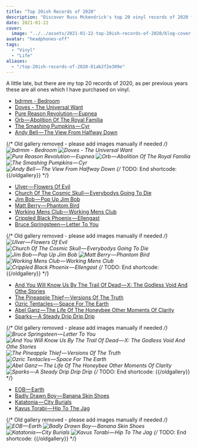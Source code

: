 ```yaml
---
title: "Top 20ish Records of 2020"
description: "Discover Russ Mckendrick's top 20 vinyl records of 2020 featuring a diverse selection of music genres."
date: 2021-01-22
cover:
  image: "../../assets/2021-01-22-top-20ish-records-of-2020/blog-cover-2021-01-22-top-20ish-records-of-2020.png"
avatar: "headphones-off"
tags:
  - "Vinyl"
  - "Life"
aliases:
  - "/top-20ish-records-of-2020-81ab2f2e309e"
---
```


A little late, but there are my top 20 records of 2020, as per previous years these are all ones which I have purchased on vinyl.

- [bdrmm - Bedroom](https://open.spotify.com/album/3Pu648nWwshjvkl96rKxPS)
- [Doves - The Universal Want](https://open.spotify.com/album/0vaOcBL05Ed6bECTM9wTaA)
- [Pure Reason Revolution — Eupnea](https://open.spotify.com/album/1Hzmunb2uRfgrf0lZowr9j)
- [Orb — Abolition Of The Royal Familia](https://open.spotify.com/album/1euwyciwux1oVmj4r1Rf3X?si=8x8oo2V0T1K4IF52pyearw)
- [The Smashing Pumpkins — Cyr](https://open.spotify.com/album/6jyVmM4JOjBSzJqSa4fRaI?si=VlSjZK-QTSGxWRFCihmb2w)
- [Andy Bell — The View From Halfway Down](https://open.spotify.com/album/2Xt22gwrtjMKQQAayKbw4R?si=w3YGtrvVRwugvQaHbhIXQg)

{/* Old gallery removed - please add images manually if needed */}
   <Img src="/assets/2021-01-22-top-20ish-records-of-2020/images/01.png" alt="bdrmm - Bedroom" />
   <Img src="/assets/2021-01-22-top-20ish-records-of-2020/images/02.png" alt="Doves - The Universal Want" />
   <Img src="/assets/2021-01-22-top-20ish-records-of-2020/images/03.png" alt="Pure Reason Revolution — Eupnea" />
   <Img src="/assets/2021-01-22-top-20ish-records-of-2020/images/04.png" alt="Orb — Abolition Of The Royal Familia" />
   <Img src="/assets/2021-01-22-top-20ish-records-of-2020/images/05.png" alt="The Smashing Pumpkins — Cyr" />
   <Img src="/assets/2021-01-22-top-20ish-records-of-2020/images/06.png" alt="Andy Bell — The View From Halfway Down" />
{/* TODO: End shortcode: {{/oldgallery}} */}

- [Ulver — Flowers Of Evil](https://open.spotify.com/album/0VYuTYQPftcTUmq2ehYlzV?si=1CutjzhXTjaVtvYb9StWmw)
- [Church Of The Cosmic Skull — Everybodys Going To Die](https://open.spotify.com/album/7zmXVi04UQH3Ku0slUVeBO?si=voAB0F3uRbuXQyf_b05x0A)
- [Jim Bob — Pop Up Jim Bob](https://open.spotify.com/album/01Fq0Jk1uACkBRxmeCLGYD?si=0hpu5YsARt2LR_xs27wUAw)
- [Matt Berry — Phantom Bird](https://open.spotify.com/album/1LZIZ0kLVAv4DZT2Nq00pI?si=QAIYyoEfQoWt8R33qpxR9w)
- [Working Mens Club — Working Mens Club](https://open.spotify.com/album/4Uzll2pB5SnmC0rulgDHyB?si=9CN44Zu0SIaPMG4kRvAiCw)
- [Crippled Black Phoenix — Ellengast](https://open.spotify.com/album/1cJS5A69PL7RmfkrVn106W?si=3c-XaFc4S1-LFKevmuzfqQ)
- [Bruce Springsteen — Letter To You](https://open.spotify.com/album/5devPxQnSKVF2Ed0CVwQZh?si=VimFvi-nRJGknrBZY0ykwQ)

{/* Old gallery removed - please add images manually if needed */}
   <Img src="/assets/2021-01-22-top-20ish-records-of-2020/images/07.png" alt="Ulver — Flowers Of Evil" />
   <Img src="/assets/2021-01-22-top-20ish-records-of-2020/images/08.png" alt="Church Of The Cosmic Skull — Everybodys Going To Die" />
   <Img src="/assets/2021-01-22-top-20ish-records-of-2020/images/09.png" alt="Jim Bob — Pop Up Jim Bob" />
   <Img src="/assets/2021-01-22-top-20ish-records-of-2020/images/10.png" alt="Matt Berry — Phantom Bird" />
   <Img src="/assets/2021-01-22-top-20ish-records-of-2020/images/11.png" alt="Working Mens Club — Working Mens Club" />
   <Img src="/assets/2021-01-22-top-20ish-records-of-2020/images/12.png" alt="Crippled Black Phoenix — Ellengast" /> 
{/* TODO: End shortcode: {{/oldgallery}} */}

- [And You Will Know Us By The Trail Of Dead — X: The Godless Void And Othe Stories](https://open.spotify.com/album/7bLutxO7uah4zdadduPlsb?si=0WHZad1CSSSheHF9kxGgWA)
- [The Pineapple Thief — Versions Of The Truth](https://open.spotify.com/album/44EwGPQOdVZu8dWJSgLGSm?si=Plpww7V5Qv-SRIxowX2yhQ)
- [Ozric Tentacles — Space For The Earth](https://open.spotify.com/album/2Jtm2jkinaMRN8HIMWMj7D?si=gaWehlgbSVWSC0GRugfBVQ)
- [Abel Ganz — The Life Of The Honeybee Other Moments Of Clarity](https://open.spotify.com/album/7HF9lrQwQSSC8lAboou73W?si=_ww3jWx_RSWMmpfHAvPT0A)
- [Sparks — A Steady Drip Drip Drip](https://open.spotify.com/album/43DZQacT84CN8EYfKcmeSL?si=UttuUWGeRPylGUVNW6jV8A)

{/* Old gallery removed - please add images manually if needed */}
   <Img src="/assets/2021-01-22-top-20ish-records-of-2020/images/13.png" alt="Bruce Springsteen — Letter To You" />
   <Img src="/assets/2021-01-22-top-20ish-records-of-2020/images/14.png" alt="And You Will Know Us By The Trail Of Dead — X: The Godless Void And Othe Stories" />
   <Img src="/assets/2021-01-22-top-20ish-records-of-2020/images/15.png" alt="The Pineapple Thief — Versions Of The Truth" />
   <Img src="/assets/2021-01-22-top-20ish-records-of-2020/images/16.png" alt="Ozric Tentacles — Space For The Earth" />
   <Img src="/assets/2021-01-22-top-20ish-records-of-2020/images/17.png" alt="Abel Ganz — The Life Of The Honeybee Other Moments Of Clarity" />
   <Img src="/assets/2021-01-22-top-20ish-records-of-2020/images/18.png" alt="Sparks — A Steady Drip Drip Drip" />
{/* TODO: End shortcode: {{/oldgallery}} */}


- [EOB — Earth](https://open.spotify.com/album/01oZaEB5otlVEliljooL82?si=_-XXiP23S3i2rWog5aWkcQ)
- [Badly Drawn Boy — Banana Skin Shoes](https://open.spotify.com/album/1cAXo6rl91xweqLM9M54KP?si=owtXtyPMRJurzT5ywlz-NQ)
- [Katatonia — City Burials](https://open.spotify.com/album/1DX36PVNNEo2o9RAZN6OYJ?si=KYn4IyXyQeuIaXZ9qB8d9Q)
- [Kavus Torabi — Hip To The Jag](https://open.spotify.com/album/0rnxP99MwQY1rr6Y4phq1Y?si=5S6GlsGQTfqaQvJblb_IPg)

{/* Old gallery removed - please add images manually if needed */}
    <Img src="/assets/2021-01-22-top-20ish-records-of-2020/images/19.png" alt="EOB — Earth" />
    <Img src="/assets/2021-01-22-top-20ish-records-of-2020/images/20.png" alt="Badly Drawn Boy — Banana Skin Shoes" />
    <Img src="/assets/2021-01-22-top-20ish-records-of-2020/images/21.png" alt="Katatonia — City Burials" />
    <Img src="/assets/2021-01-22-top-20ish-records-of-2020/images/22.png" alt="Kavus Torabi — Hip To The Jag" />
{/* TODO: End shortcode: {{/oldgallery}} */}
